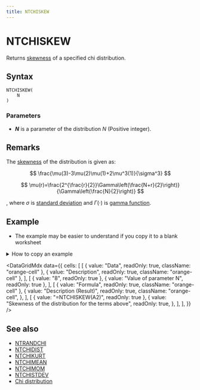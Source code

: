 ```yaml
---
title: NTCHISKEW
---
```



# NTCHISKEW

Returns [skewness](https://www.ntrand.com/glossary/#local_skewness) of a specified chi distribution.

## Syntax

```excel
NTCHISKEW(
    N
)
```

### Parameters

- **_N_** is a parameter of the distribution $N$ (Positive integer).

## Remarks

The [skewness](https://www.ntrand.com/glossary/#local_skewness) of the distribution is given as:

$$
\frac{\mu(3)-3\mu(2)\mu(1)+2\mu^3(1)}{\sigma^3}
$$

$$
\mu(r)=\frac{2^{\frac{r}{2}}\Gamma\left(\frac{N+r}{2}\right)}{\Gamma\left(\frac{N}{2}\right)}
$$

, where $\sigma$ is [standard deviation](https://www.ntrand.com/glossary/#local_standard_deviation) and $\Gamma(\cdot)$ is [gamma function](https://www.ntrand.com/glossary/#local_Gamma).

## Example

- The example may be easier to understand if you copy it to a blank worksheet

<details>
  <summary>How to copy an example</summary>

1.  Create a blank workbook or worksheet.
2.  Select the example in the Help topic.

    **Note**  Do not select the row or column headers.

    ![Selecting an example from Help](./../../assets/functions/HowToCopy.png)

    Selecting an example from Help

3.  Press CTRL+C.
4.  In the worksheet, select cell A1, and press CTRL+V.
5.  To switch between viewing the results and viewing the formulas that return the results, press CTRL+` (grave accent), or on the **Tools** menu, point to **Formula Auditing**, and then click **Formula Auditing Mode**.

</details>

<DataGridMdx
  data={{
    cells: [
      [
        { value: "Data", readOnly: true, className: "orange-cell" },
        { value: "Description", readOnly: true, className: "orange-cell" },
      ],
      [
        { value: "8", readOnly: true },
        { value: "Value of parameter N", readOnly: true },
      ],
      [
        { value: "Formula", readOnly: true, className: "orange-cell" },
        {
          value: "Description (Result)",
          readOnly: true,
          className: "orange-cell",
        },
      ],
      [
        { value: "=NTCHISKEW(A2)", readOnly: true },
        {
          value: "Skewness of the distribution for the terms above",
          readOnly: true,
        },
      ],
    ],
  }}
/>

## See also

- [NTRANDCHI](https://www.ntrand.com/ntrandchi/)
- [NTCHIDIST](https://www.ntrand.com/ntchidist/)
- [NTCHIKURT](https://www.ntrand.com/ntchikurt/)
- [NTCHIMEAN](https://www.ntrand.com/ntchimean/)
- [NTCHIMOM](https://www.ntrand.com/ntchimom/)
- [NTCHISTDEV](https://www.ntrand.com/ntchistdev/)
- [Chi distribution](https://www.ntrand.com/chi-distribution/)
